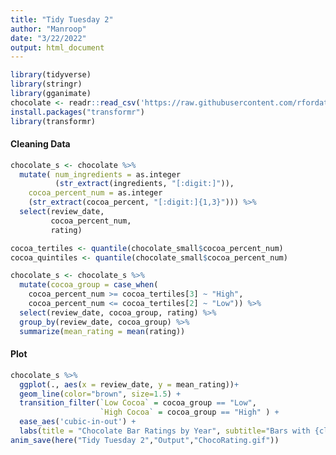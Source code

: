 ```yaml
---
title: "Tidy Tuesday 2"
author: "Manroop"
date: "3/22/2022"
output: html_document
---
```



```r
library(tidyverse)
library(stringr)
library(gganimate)
chocolate <- readr::read_csv('https://raw.githubusercontent.com/rfordatascience/tidytuesday/master/data/2022/2022-01-18/chocolate.csv')
install.packages("transformr")
library(transformr)
```

#### Cleaning Data ####
```r
chocolate_s <- chocolate %>%
  mutate( num_ingredients = as.integer
          (str_extract(ingredients, "[:digit:]")),
    cocoa_percent_num = as.integer
    (str_extract(cocoa_percent, "[:digit:]{1,3}"))) %>% 
  select(review_date, 
         cocoa_percent_num, 
         rating)

cocoa_tertiles <- quantile(chocolate_small$cocoa_percent_num)
cocoa_quintiles <- quantile(chocolate_small$cocoa_percent_num)

chocolate_s <- chocolate_s %>% 
  mutate(cocoa_group = case_when(
    cocoa_percent_num >= cocoa_tertiles[3] ~ "High",
    cocoa_percent_num <= cocoa_tertiles[2] ~ "Low")) %>% 
  select(review_date, cocoa_group, rating) %>% 
  group_by(review_date, cocoa_group) %>% 
  summarize(mean_rating = mean(rating))
```


#### Plot ####
```r
chocolate_s %>% 
  ggplot(., aes(x = review_date, y = mean_rating))+
  geom_line(color="brown", size=1.5) + 
  transition_filter(`Low Cocoa` = cocoa_group == "Low", 
                    `High Cocoa` = cocoa_group == "High" ) +
  ease_aes('cubic-in-out') +
  labs(title = "Chocolate Bar Ratings by Year", subtitle="Bars with {closest_filter}", y = "Mean Rating", x = "Year") 
anim_save(here("Tidy Tuesday 2","Output","ChocoRating.gif"))
```

